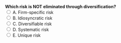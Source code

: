 ::: {.question-block}
<form onsubmit="event.preventDefault(); checkAnswer('module2_mcq_q13')" data-correct-answer="D">
<strong style="display: block;">Which risk is NOT eliminated through diversification?</strong>
<label><input type="radio" name="module2_mcq_q13" value="A"> A. Firm-specific risk</label><br>
<label><input type="radio" name="module2_mcq_q13" value="B"> B. Idiosyncratic risk</label><br>
<label><input type="radio" name="module2_mcq_q13" value="C"> C. Diversifiable risk</label><br>
<label><input type="radio" name="module2_mcq_q13" value="D"> D. Systematic risk</label><br>
<label><input type="radio" name="module2_mcq_q13" value="E"> E. Unique risk</label><br>
</form>
<div id="feedback-module2_mcq_q13" class="feedback" data-status="" style="display:none;">
✅ Correct: D. Systematic risk cannot be eliminated by diversification.
</div>
:::
